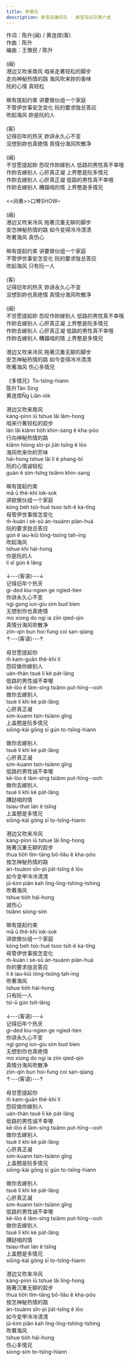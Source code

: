 ```yaml
---
title: 多情兄
description: 新宝岛康乐队 - 新宝岛乐队第六发
---
```


作词：陈升(闽) / 黄连煜(客)<br />作曲：陈升<br />编曲：王豫民 / 陈升<br /><br />(闽)<br />港边又吹来南风 咱来走著轻松的脚步<br />走向神秘热情的路 海风吹来妳的香味<br />阮的心情 真轻松<br /><br />嘛有提起约束 讲要做伙组一个家庭<br />不管伊世事安怎变化 阮的要求陇总答应<br />吹起海风 妳是阮的人<br /><br />(客)<br />记得旧年的热天 妳讲永久心不变<br />没想到妳也真绝情 真情分海风吹散净<br /><br />(闽)<br />不甘愿提起妳 怨叹作妳嫁别人 低路的男性真不幸哦<br />作妳去嫁别人 心肝真正凝 上界憨是阮多情兄<br />作妳去嫁别人 心肝真正凝 低路的男性真不幸哦<br />作妳去嫁别人 糟蹋咱的情 上界憨是多情兄<br /><br />&lt;&lt;间奏&gt;&gt;口琴SHOW~<br /><br />(闽)<br />港边又吹来冷风 拖著沉重无聊的脚步<br />安怎神秘热情的路 如今变得冷冷清清<br />吹著海风 真伤心<br /><br />嘛有提起约束 讲要做伙组一个家庭<br />不管伊世事安怎变化 阮的要求陇总答应<br />吹起海风 只有阮一人<br /><br />(客)<br />记得旧年的热天 妳讲永久心不变<br />没想到妳也真绝情 真情分海风吹散净<br /><br />(闽)<br />不甘愿提起妳 怨叹作妳嫁别人 低路的男性真不幸哦<br />作妳去嫁别人 心肝真正凝 上界憨是阮多情兄<br />作妳去嫁别人 心肝真正凝 低路的男性真不幸哦<br />作妳去嫁别人 糟蹋咱的情 上界憨是多情兄<br /><br />港边又吹来冷风 拖著沉重无聊的脚步<br />安怎神秘热情的路 如今变得冷冷清清<br />吹著海风 伤心多情兄<br /><br />《多情兄》To-tsîng-hiann<br />陈升Tân Sing<br />黄连煜N̂g Liân-io̍k<br /><br />港边又吹来南风<br />káng-pinn iū tshue lâi lâm-hong<br />咱来行著轻松的跤步<br />lán lâi kiânn tio̍h khin-sang ê kha-pōo<br />行向神秘热情的路<br />kiânn hiòng sîn-pì jia̍t-tsîng ê lōo<br />海风吹来你的芳味<br />hái-hong tshue lâi lí ê phang-bī<br />阮的心情诚轻松<br />guán ê sim-tsîng tsiânn khin-sang<br /><br />嘛有提起约束<br />mā ū thê-khí iok-sok<br />讲欲做伙组一个家庭<br />kóng beh tsò-hué tsoo tsi̍t-ê ka-tîng<br />毋管伊世事按怎变化<br />m̄-kuán i sè-sū án-tsuánn piàn-huà<br />阮的要求拢总答应<br />gún ê iau-kiû lóng-tsóng tah-ìng<br />吹起海风<br />tshue khí hái-hong<br />你是阮的人<br />lí sī gún ê lâng<br /><br />↓---(客语)---↓<br />记得旧年个热天<br />gi-ded kiu-ngien ge ngied-tien<br />你讲永久心不变<br />ngi gong iun-giu sim bud bien<br />无想到你也真绝情<br />mo xiong do ngi ia ziin qied-qin<br />真情分海风吹散净<br />ziin-qin bun hoi-fung coi san-qiang<br />↑---(客语)---↑<br /><br />毋甘愿提起你<br />m̄ kam-guān thê-khí lí<br />怨叹做你嫁别人<br />uàn-thàn tsuè lí kè pa̍t-lâng<br />低路的男性诚不幸喔<br />kē-lōo ê lâm-sìng tsiânn put-hīng--ooh<br />做你去嫁别人<br />tsuè lí khì kè pa̍t-lâng<br />心肝真正凝<br />sim-kuann tsin-tsiànn gîng<br />上盖戆是阮多情兄<br />siōng-kài gōng sī gún to-tsîng-hiann<br /><br />做你去嫁别人<br />tsuè lí khì kè pa̍t-lâng<br />心肝真正凝<br />sim-kuann tsin-tsiànn gîng<br />低路的男性诚不幸喔<br />kē-lōo ê lâm-sìng tsiânn put-hīng--ooh<br />做你去嫁别人<br />tsuè lí khì kè pa̍t-lâng<br />蹧跶咱的情<br />tsiau-that lán ê tsîng<br />上盖戆是多情兄<br />siōng-kài gōng sī to-tsîng-hiann<br /><br />港边又吹来冷风<br />káng-pinn iū tshue lâi líng-hong<br />拖著沉重无聊的跤步<br />thua tio̍h tîm-tāng bô-liâu ê kha-pōo<br />按怎神秘热情的路<br />án-tsuánn sîn-pì jia̍t-tsîng ê lōo<br />如今变甲冷冷清清<br />jû-kim piàn kah líng-líng-tshing-tshing<br />吹著海风<br />tshue tio̍h hái-hong<br />诚伤心<br />tsiânn siong-sim<br /><br />嘛有提起约束<br />mā ū thê-khí iok-sok<br />讲欲做伙组一个家庭<br />kóng beh tsò-hué tsoo tsi̍t-ê ka-tîng<br />毋管伊世事按怎变化<br />m̄-kuán i sè-sū án-tsuánn piàn-huà<br />你的要求拢总答应<br />lí ê iau-kiû lóng-tsóng tah-ìng<br />吹著海风<br />tshue tio̍h hái-hong<br />只有阮一人<br />tsí-ū gún tsi̍t-lâng<br /><br />↓---(客语)---↓<br />记得旧年个热天<br />gi-ded kiu-ngien ge ngied-tien<br />你讲永久心不变<br />ngi gong iun-giu sim bud bien<br />无想到你也真绝情<br />mo xiong do ngi ia ziin qied-qin<br />真情分海风吹散净<br />ziin-qin bun hoi-fung coi san-qiang<br />↑---(客语)---↑<br /><br />毋甘愿提起你<br />m̄ kam-guān thê-khí lí<br />怨叹做你嫁别人<br />uàn-thàn tsuè lí kè pa̍t-lâng<br />低路的男性诚不幸喔<br />kē-lōo ê lâm-sìng tsiânn put-hīng--ooh<br />做你去嫁别人<br />tsuè lí khì kè pa̍t-lâng<br />心肝真正凝<br />sim-kuann tsin-tsiànn gîng<br />上盖戆是阮多情兄<br />siōng-kài gōng sī gún to-tsîng-hiann<br /><br />做你去嫁别人<br />tsuè lí khì kè pa̍t-lâng<br />心肝真正凝<br />sim-kuann tsin-tsiànn gîng<br />低路的男性诚不幸喔<br />kē-lōo ê lâm-sìng tsiânn put-hīng--ooh<br />做你去嫁别人<br />tsuè lí khì kè pa̍t-lâng<br />蹧跶咱的情<br />tsiau-that lán ê tsîng<br />上盖戆是多情兄<br />siōng-kài gōng sī to-tsîng-hiann<br /><br />港边又吹来冷风<br />káng-pinn iū tshue lâi líng-hong<br />拖著沉重无聊的跤步<br />thua tio̍h tîm-tāng bô-liâu ê kha-pōo<br />按怎神秘热情的路<br />án-tsuánn sîn-pì jia̍t-tsîng ê lōo<br />如今变甲冷冷清清<br />jû-kim piàn kah líng-líng-tshing-tshing<br />吹著海风<br />tshue tio̍h hái-hong<br />伤心多情兄<br />siong-sim to-tsîng-hiann